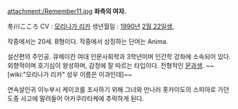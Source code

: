 attachment:/Remember11.jpg
'''좌측의 여자.'''

冬川こころ
CV : [[모리나가 리카]]
생년월일 : [[1990년]] [[2월 22일]]생, 

작중에서는 20세. B형이다. 작중에서 상징하는 단어는 Anima.

설산편의 주인공. 큐메이칸 여대 인문사회학과 3학년이며 인간학 강좌에 소속되어 있다. 외향적이며 호기심이 왕성하며, 감정에 잘 따르는 타입이다. 전형적인 [[문과]]생. ~~[wiki:"모리나가 리카" 성우 이름은 이과인데]~~

연속살인귀 이누부시 케이코를 조사하기 위해 그녀와 만나러 홋카이도의 스피아로 가던 도중 사고에 말려들어 아카쿠라타케에 추락하게 된다.
